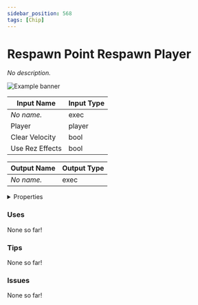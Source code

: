 ```yaml
---
sidebar_position: 568
tags: [Chip]
---
```


# Respawn Point Respawn Player

*No description.*



![Example banner](./assets/350cda38-d7c5-4319-bb15-a06f49bbb0b9.svg)

| Input Name | Input Type |
|-----------|-----------|
| *No name.* | exec |
| Player | player |
| Clear Velocity | bool |
| Use Rez Effects | bool |

| Output Name | Output Type |
|-----------|-----------|
| *No name.* | exec |


<details>
  <summary>Properties</summary>
  <div>
    <div>
    <table>
      <thead>
        <tr>
          <th>Is beta required?</th>
          <th>❌</th>
        </tr>
        <tr>
          <th>Is this chip a trolling risk?</th>
          <th>❌</th>
        </tr>
        <tr>
          <th>Chip UUPD</th>
          <th>._uuid</th>
        </tr>
      </thead>
    </table>
    </div>
  </div>
</details>

### Uses

None so far!

### Tips

None so far!

### Issues

None so far!